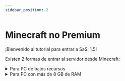 ```yaml
---
sidebar_position: 2
---
```


# Minecraft no Premium

¡Bienvenido al tutorial para entrar a SaS: 1.5!

Existen 2 formas de entrar al servidor desde Minecraft:

<details>
    <summary>Para PC de bajos recursos</summary>

## PC Patata

Puedes entrar al servidor desde el launcher de Minecraft, para ello debes seguir los siguientes pasos:

1. Abre el launcher de Minecraft e inicia sesión con tu cuenta de Microsoft.
   ![Launcher](https://cdn.discordapp.com/attachments/1191436633724166235/1191438019991982150/Captura_de_pantalla_2024-01-01_144326.png?ex=65a5701f&is=6592fb1f&hm=d6279f4b4d084f8d63d8f6eb529ea9971795957ef0cc46dea6003f2f5bbb3412&)

2. Una vez dentro del launcher, presiona **Instalaciones**.
   ![Instalaciones](https://cdn.discordapp.com/attachments/1191436633724166235/1191437756430290964/image.png?ex=65a56fe0&is=6592fae0&hm=c2165255f7fe2fe18f2e35a281861cadb2e6ad3f12d22350016a5940e79c4fe3&)
3. Presiona en **Nueva Instalación**
![Presiona](https://cdn.discordapp.com/attachments/1191436633724166235/1191440638185590874/image.png?ex=65a57290&is=6592fd90&hm=bc05474b6fca5c0c224f31f8e74b47d80793cf3c43b78e4acdf61aa9ccbaa09e&)
4. Selecciona la versión **1.19.4** y presiona **Crear**
![Instalar](https://cdn.discordapp.com/attachments/1191436633724166235/1191442083664380025/image.png?ex=65a573e8&is=6592fee8&hm=acef860f2d7b05932ad62b9daa271cbd208c8a5f86a71b68d513621c1a2c5e5e&)
5. Selecciona la versión recién creada y presiona en **Jugar**
![Jugar](https://cdn.discordapp.com/attachments/1191436633724166235/1191442531213398126/image.png?ex=65a57453&is=6592ff53&hm=b37c3826ca0df1a576e834ea75ab7f4562b60bbc1e47884a5653f2e4b26fe266&)
6. Una vez dentro del juego, presiona **Multijugador**
![Multijugador](https://cdn.discordapp.com/attachments/1191436633724166235/1191442851704340510/image.png?ex=65a5749f&is=6592ff9f&hm=52f21dbe3785535dfd9c65588d69cae75ffea387dd518f8b6a356b14b8b98487&)
7. Presiona **Agregar Servidor**
![Agregar](https://cdn.discordapp.com/attachments/1191436633724166235/1191442969643986994/image.png?ex=65a574bb&is=6592ffbb&hm=903ec2d825bd05152ea05fceb2d57ce7c5915e07c5b1da0610293ac0e23c9dfb&)
8. En **Dirección IP** escribe `mc.sascraft.club` y en **Recursos del server** presiona hasta que diga **Activado** y presiona **Aceptar**
![Servidor](https://cdn.discordapp.com/attachments/1191436633724166235/1191443298062176398/image.png?ex=65a5750a&is=6593000a&hm=37739e885cb81eea0fc0c292a546c72d835c61cf90e3e36da71f097fc662282c&)
9. Finalmente entra al servidor presionando **Entrar al servidor**. Abre el chat con la tecla **T** y presiona que tienes cuenta premium. Luego haz click derecho en algún cartel para entrar al servidor deseado.
![Final](https://cdn.discordapp.com/attachments/1191436633724166235/1191444775338004580/image.png?ex=65a5766a&is=6593016a&hm=6595e0a4e073b9e8ac068a6a62fc085b9ea2011bf473358faf0e873ebfaf8bcd&)
Puedes volver a selecciona un servidor utilizando el comando `/servers`
</details>

<details>
    <summary>Para PC con más de 8 GB de RAM</summary>

## PC Potente
1. Descarga [aquí](https://www.dropbox.com/scl/fi/j57kmkmtc095xh4bbw20s/Minecraft-Premium.zip?rlkey=vhecydapnjiluhqz8d9s5uwyk&dl=1) el siguiente pack premium y descomprímelo en tu escritorio.
![Descarga](https://cdn.discordapp.com/attachments/1191436633724166235/1191447246315720796/image.png?ex=65a578b7&is=659303b7&hm=1b796a742d1c635f1b522218ab2627a155422ee18a1825bf4cf327114fe292b0&)
2. Encontrarás un archivo llamado 'MultiMC', el cual contiene el launcher que utilizarás. También tiene el archivo 'OpenJDK21U', que es la mejor versión de Java para jugar. Recomiendo que primero instales el archivo OpenJDK21U y luego abras el archivo MultiMC.
![OpenJDK](https://cdn.discordapp.com/attachments/1191436633724166235/1191448879917453372/image.png?ex=65a57a3d&is=6593053d&hm=c456e5418f8a0ff1a9a682a5ba31450389e4b90b89813f5036247b8b4a49ed6d&)
3. El archivo que utlizarás como Launcher es 'MultiMC.exe'. Puedes crear un acceso directo en tu escritorio para acceder más rápido.
![MultiMC](https://cdn.discordapp.com/attachments/1191436633724166235/1191449183224352909/image.png?ex=65a57a85&is=65930585&hm=da01c8010e4e42498008b5374434e3d74749bc204a6ed8835f244afb390ded92&)
4. Una vez abierto el launcher aparecerá el icono de SaS. Haz doble click y te pedirá que agregues una cuenta de Microsoft.
![SaS](https://cdn.discordapp.com/attachments/1191436633724166235/1191449855546114088/image.png?ex=65a57b25&is=65930625&hm=23d1ed68c5fce6895914ee393c695fbeae0a526d4f4a3b81a84c405bb760bef6&)
![Microsoft](https://cdn.discordapp.com/attachments/1191436633724166235/1191449958335918190/image.png?ex=65a57b3e&is=6593063e&hm=f9112344e5e510492dd7847a502abae40313dae579a2a09556659007a89e6c0a&)
5. Cuando presiones el botón te aparecerá una ventana con un link y un código. Copia el código y pégalo en la ventana que abrirá el link. Luego inicia sesión con tu cuenta de Microsoft.
![Link](https://cdn.discordapp.com/attachments/1191436633724166235/1191450003533742120/image.png?ex=65a57b48&is=65930648&hm=e5de752e6dfdb11f97140437b8f68bd7103b2fee90c09652ede878ed16b07743&)
![Link2](https://cdn.discordapp.com/attachments/1191436633724166235/1191450109284724877/image.png?ex=65a57b62&is=65930662&hm=037c99d09766e27de7c9c7c7fc3d0f5fc9846b02de508e0c111521cfaaea7a77&)
![Link3](https://cdn.discordapp.com/attachments/1191436633724166235/1191450200254971924/image.png?ex=65a57b77&is=65930677&hm=add498082c691dd06d0f07abe1204a20e446b500fa1a9b0b4379235e1252cd8c&)
6. Luego de que hayas iniciado sesión, vuelve a hacer doble click en el icono de SaS para que se abra el juego. Ahora con el juego abierto deberás presionar **Descargar Pack** y añadir los packs al juego.
![Pack](https://cdn.discordapp.com/attachments/1191436633724166235/1191459852506124409/image.png?ex=65a58475&is=65930f75&hm=94d38e67fa44402a6cfad360e904dcfd51d731df82964f69da423cbc1aba98f2&)
![Pack2](https://cdn.discordapp.com/attachments/1191436633724166235/1191463779658125322/image.png?ex=65a5881d&is=6593131d&hm=1d4734988b6f40348767ceab8a660222d3d84030fa9d35ebabad906deb0698ba&)
![Pack3](https://cdn.discordapp.com/attachments/1191436633724166235/1191463821588578394/image.png?ex=65a58827&is=65931327&hm=2e9096a9fd45a145f770b7745e01b7207c243b05beeacd51898746cd2927065c&)
7. Finalmente, presiona en **Entra a SaS: 1.5**. Abre el chat con la tecla **T** y presiona que tienes cuenta premium. Luego haz click derecho en algún cartel para entrar al servidor deseado.
![Final](https://cdn.discordapp.com/attachments/1191436633724166235/1191464217254056026/image.png?ex=65a58885&is=65931385&hm=5337d798c46ad93f7df45e3f0dc36da9ed0de0ccefcc0003f933f7adb6e4de25&)
![Final2](https://cdn.discordapp.com/attachments/1191436633724166235/1191444775338004580/image.png?ex=65a5766a&is=6593016a&hm=6595e0a4e073b9e8ac068a6a62fc085b9ea2011bf473358faf0e873ebfaf8bcd&)

Puedes volver a selecciona un servidor utilizando el comando `/servers`
</details>
